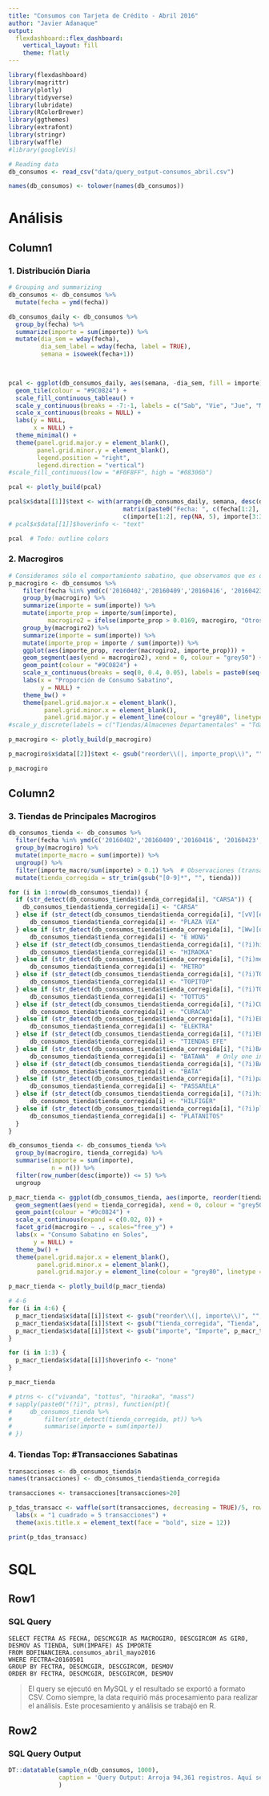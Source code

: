 ```yaml
---
title: "Consumos con Tarjeta de Crédito - Abril 2016"
author: "Javier Adanaque"
output:
  flexdashboard::flex_dashboard:
    vertical_layout: fill
    theme: flatly
---
```


```r
library(flexdashboard)
library(magrittr)
library(plotly)
library(tidyverse)
library(lubridate)
library(RColorBrewer)
library(ggthemes)
library(extrafont)
library(stringr)
library(waffle)
#library(googleVis)

# Reading data
db_consumos <- read_csv("data/query_output-consumos_abril.csv")

names(db_consumos) <- tolower(names(db_consumos))

```

An&aacute;lisis
=======================================================================


Column1 {data-width=530}
-----------------------------------------------------------------------

### 1. Distribuci&oacute;n Diaria

```r
# Grouping and summarizing
db_consumos <- db_consumos %>%
  mutate(fecha = ymd(fecha))

db_consumos_daily <- db_consumos %>%
  group_by(fecha) %>%
  summarize(importe = sum(importe)) %>%
  mutate(dia_sem = wday(fecha),
         dia_sem_label = wday(fecha, label = TRUE),
         semana = isoweek(fecha+1))
  


pcal <- ggplot(db_consumos_daily, aes(semana, -dia_sem, fill = importe)) +
  geom_tile(colour = "#9C0824") +
  scale_fill_continuous_tableau() +
  scale_y_continuous(breaks = -7:-1, labels = c("Sab", "Vie", "Jue", "Mie", "Mar", "Lun", "Dom")) +
  scale_x_continuous(breaks = NULL) +
  labs(y = NULL,
       x = NULL) +
  theme_minimal() +
  theme(panel.grid.major.y = element_blank(),
        panel.grid.minor.y = element_blank(),
        legend.position = "right",
        legend.direction = "vertical")
#scale_fill_continuous(low = "#F0F8FF", high = "#08306b")

pcal <- plotly_build(pcal)

pcal$x$data[[1]]$text <- with(arrange(db_consumos_daily, semana, desc(dia_sem)),
                                matrix(paste0("Fecha: ", c(fecha[1:2], rep(NA, 5), fecha[3:30]), "<br>Importe: ",
                                c(importe[1:2], rep(NA, 5), importe[3:30])), nrow = 7, ncol = 5))
# pcal$x$data[[1]]$hoverinfo <- "text"

pcal  # Todo: outline colors
```

### 2. Macrogiros

```r
# Consideramos sólo el comportamiento sabatino, que observamos que es donde hay mayor consumo con tarjeta
p_macrogiro <- db_consumos %>%
    filter(fecha %in% ymd(c('20160402','20160409','20160416', '20160423','20160430'))) %>%
    group_by(macrogiro) %>%
    summarize(importe = sum(importe)) %>%
    mutate(importe_prop = importe/sum(importe),
           macrogiro2 = ifelse(importe_prop > 0.0169, macrogiro, "Otros")) %>%
    group_by(macrogiro2) %>%
    summarize(importe = sum(importe)) %>%
    mutate(importe_prop = importe / sum(importe)) %>%
    ggplot(aes(importe_prop, reorder(macrogiro2, importe_prop))) +
    geom_segment(aes(yend = macrogiro2), xend = 0, colour = "grey50") +
    geom_point(colour = "#9C0824") +
    scale_x_continuous(breaks = seq(0, 0.4, 0.05), labels = paste0(seq(0, 0.4, 0.05)*100, "%")) +
    labs(x = "Proporción de Consumo Sabatino",
         y = NULL) +
    theme_bw() +
    theme(panel.grid.major.x = element_blank(),
          panel.grid.minor.x = element_blank(),
          panel.grid.major.y = element_line(colour = "grey80", linetype = "dashed"))
#scale_y_discrete(labels = c("Tiendas/Almacenes Departamentales" = "Tdas./Almac. Departamentales")) +

p_macrogiro <- plotly_build(p_macrogiro)

p_macrogiro$x$data[[2]]$text <- gsub("reorder\\(|, importe_prop\\)", "", p_macrogiro$x$data[[2]]$text)

p_macrogiro

```

Column2 {data-width=470}
-----------------------------------------------------------------------

### 3. Tiendas de Principales Macrogiros

```r
db_consumos_tienda <- db_consumos %>%
  filter(fecha %in% ymd(c('20160402','20160409','20160416', '20160423','20160430'))) %>%
  group_by(macrogiro) %>%
  mutate(importe_macro = sum(importe)) %>%
  ungroup() %>%
  filter(importe_macro/sum(importe) > 0.1) %>%  # Observaciones (transacciones) cuyo macrogiro represente más del 10% del consumo sabatino
  mutate(tienda_corregida = str_trim(gsub("[0-9]*", "", tienda)))

for (i in 1:nrow(db_consumos_tienda)) {
  if (str_detect(db_consumos_tienda$tienda_corregida[i], "CARSA")) {
    db_consumos_tienda$tienda_corregida[i] <- "CARSA"
  } else if (str_detect(db_consumos_tienda$tienda_corregida[i], "[vV][eE][Aa]")) {
      db_consumos_tienda$tienda_corregida[i] <- "PLAZA VEA"
  } else if (str_detect(db_consumos_tienda$tienda_corregida[i], "[Ww][oO][nN][gG]")) {
      db_consumos_tienda$tienda_corregida[i] <- "E WONG"
  } else if (str_detect(db_consumos_tienda$tienda_corregida[i], "(?i)hiraoka")) {
      db_consumos_tienda$tienda_corregida[i] <- "HIRAOKA"
  } else if (str_detect(db_consumos_tienda$tienda_corregida[i], "(?i)metro")) {
      db_consumos_tienda$tienda_corregida[i] <- "METRO"
  } else if (str_detect(db_consumos_tienda$tienda_corregida[i], "(?i)TOP[IY] ?TOP")) {
      db_consumos_tienda$tienda_corregida[i] <- "TOPITOP"
  } else if (str_detect(db_consumos_tienda$tienda_corregida[i], "(?i)TOTTUS")) {
      db_consumos_tienda$tienda_corregida[i] <- "TOTTUS"
  } else if (str_detect(db_consumos_tienda$tienda_corregida[i], "(?i)CURACAO")) {
      db_consumos_tienda$tienda_corregida[i] <- "CURACAO"
  } else if (str_detect(db_consumos_tienda$tienda_corregida[i], "(?i)ELEKTRA")) {
      db_consumos_tienda$tienda_corregida[i] <- "ELEKTRA"
  } else if (str_detect(db_consumos_tienda$tienda_corregida[i], "(?i)EFE")) {
      db_consumos_tienda$tienda_corregida[i] <- "TIENDAS EFE"
  } else if (str_detect(db_consumos_tienda$tienda_corregida[i], "(?i)BATAWA")) {
      db_consumos_tienda$tienda_corregida[i] <- "BATAWA"  # Only one insignificant transaction. Used only to keep it different from BATA
  } else if (str_detect(db_consumos_tienda$tienda_corregida[i], "(?i)BATA")) {
      db_consumos_tienda$tienda_corregida[i] <- "BATA"
  } else if (str_detect(db_consumos_tienda$tienda_corregida[i], "(?i)pass?arela")) {
      db_consumos_tienda$tienda_corregida[i] <- "PASSARELA"
  } else if (str_detect(db_consumos_tienda$tienda_corregida[i], "(?i)hilfiger")) {
      db_consumos_tienda$tienda_corregida[i] <- "HILFIGER"
  } else if (str_detect(db_consumos_tienda$tienda_corregida[i], "(?i)platan")) {
      db_consumos_tienda$tienda_corregida[i] <- "PLATANITOS"
  }
}

db_consumos_tienda <- db_consumos_tienda %>%
  group_by(macrogiro, tienda_corregida) %>%
  summarise(importe = sum(importe),
            n = n()) %>%
  filter(row_number(desc(importe)) <= 5) %>%
  ungroup

p_macr_tienda <- ggplot(db_consumos_tienda, aes(importe, reorder(tienda_corregida, importe))) +
  geom_segment(aes(yend = tienda_corregida), xend = 0, colour = "grey50") +
  geom_point(colour = "#9c0824") +
  scale_x_continuous(expand = c(0.02, 0)) +
  facet_grid(macrogiro ~ ., scales="free_y") +
  labs(x = "Consumo Sabatino en Soles",
       y = NULL) +
  theme_bw() +
  theme(panel.grid.major.x = element_blank(),
        panel.grid.minor.x = element_blank(),
        panel.grid.major.y = element_line(colour = "grey80", linetype = "dashed"))

p_macr_tienda <- plotly_build(p_macr_tienda)

# 4-6
for (i in 4:6) {
  p_macr_tienda$x$data[[i]]$text <- gsub("reorder\\(|, importe\\)", "", p_macr_tienda$x$data[[i]]$text)
  p_macr_tienda$x$data[[i]]$text <- gsub("tienda_corregida", "Tienda", p_macr_tienda$x$data[[i]]$text)
  p_macr_tienda$x$data[[i]]$text <- gsub("importe", "Importe", p_macr_tienda$x$data[[i]]$text)
}

for (i in 1:3) {
  p_macr_tienda$x$data[[i]]$hoverinfo <- "none"
}

p_macr_tienda

# ptrns <- c("vivanda", "tottus", "hiraoka", "mass")
# sapply(paste0("(?i)", ptrns), function(pt){
#     db_consumos_tienda %>%
#         filter(str_detect(tienda_corregida, pt)) %>%
#         summarise(importe = sum(importe))
# })

```

### 4. Tiendas Top: #Transacciones Sabatinas

```r
transacciones <- db_consumos_tienda$n
names(transacciones) <- db_consumos_tienda$tienda_corregida

transacciones <- transacciones[transacciones>20]

p_tdas_transacc <- waffle(sort(transacciones, decreasing = TRUE)/5, rows = 14, size = 1, colors = tableau_color_pal("tableau20")(11)) +
  labs(x = "1 cuadrado = 5 transacciones") +
  theme(axis.title.x = element_text(face = "bold", size = 12))

print(p_tdas_transacc)
```

SQL {data-orientation=rows}
=======================================================================

Row1 {data-height=200}
-----------------------------------------------------------------------

### SQL Query

```
SELECT FECTRA AS FECHA, DESCMCGIR AS MACROGIRO, DESCGIRCOM AS GIRO, DESMOV AS TIENDA, SUM(IMPAFE) AS IMPORTE
FROM BDFINANCIERA.consumos_abril_mayo2016
WHERE FECTRA<20160501
GROUP BY FECTRA, DESCMCGIR, DESCGIRCOM, DESMOV
ORDER BY FECTRA, DESCMCGIR, DESCGIRCOM, DESMOV
```
> El query se ejecutó en MySQL y el resultado se exportó a formato CSV.
> Como siempre, la data requirió más procesamiento para realizar el análisis. Este  procesamiento y análisis se trabajó en R.

Row2 {data-height=800}
-----------------------------------------------------------------------

### SQL Query Output

```r
DT::datatable(sample_n(db_consumos, 1000),
              caption = 'Query Output: Arroja 94,361 registros. Aquí se observa sólo una muestra aleatoria de 1,000.'
              )
```
